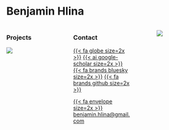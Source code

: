 # Benjamin Hlina

::: columns

::: {.column width="35%"}
### Projects

[![](https://img.shields.io/badge/trackyverse-TelemetrySpace-d5bff5?style=for-the-badge)](https://telemetryspace.trackyverse.org/)

:::

::: {.column width="35%"}
### Contact 
[{{< fa globe size=2x >}}](https://benjaminhlina.com/)
[{{< ai google-scholar size=2x >}}](https://scholar.google.com/citations?user=upRdN9AAAAAJ)
[{{< fa brands bluesky size=2x >}}](https://bsky.app/profile/benjaminhlina.bsky.social)
[{{< fa brands github size=2x >}}](https://github.com/benjaminhlina/)

[{{< fa envelope size=2x >}} benjamin.hlina\@gmail.com](mailto:benjamin.hlina@gmail.com)
:::

::: {.column width="5%"}
:::

::: {.column width="25%"}
![](https://github.com/benjaminhlina/blog.github.io/blob/2b76bace1f8a3ef8859cb5e356671ad6e40b4600/IMG_7613.jpg?raw=true)
:::

:::